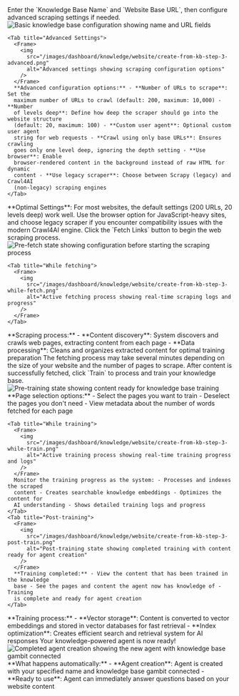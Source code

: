 <Step title="Configure knowledge base settings" stepNumber={3}>
  Enter the `Knowledge Base Name` and `Website Base URL`, then configure
  advanced scraping settings if needed.
  <Tabs>
    <Tab title="Basic Configuration">
      <Frame>
        <img
          src="/images/dashboard/knowledge/website/create-from-kb-step-3-basic.png"
          alt="Basic knowledge base configuration showing name and URL fields"
        />
      </Frame>
    </Tab>

    <Tab title="Advanced Settings">
      <Frame>
        <img
          src="/images/dashboard/knowledge/website/create-from-kb-step-3-advanced.png"
          alt="Advanced settings showing scraping configuration options"
        />
      </Frame>
      **Advanced configuration options:** - **Number of URLs to scrape**: Set the
      maximum number of URLs to crawl (default: 200, maximum: 10,000) - **Number
      of levels deep**: Define how deep the scraper should go into the website structure
      (default: 20, maximum: 100) - **Custom user agent**: Optional custom user agent
      string for web requests - **Crawl using only base URLs**: Ensures crawling
      goes only one level deep, ignoring the depth setting - **Use browser**: Enable
      browser-rendered content in the background instead of raw HTML for dynamic
      content - **Use legacy scraper**: Choose between Scrapy (legacy) and Crawl4AI
      (non-legacy) scraping engines
    </Tab>
  </Tabs>
  <Tip>
    **Optimal Settings**: For most websites, the default settings (200 URLs, 20
    levels deep) work well. Use the browser option for JavaScript-heavy sites,
    and choose legacy scraper if you encounter compatibility issues with the
    modern Crawl4AI engine.
  </Tip>
</Step>

<Step title="Fetch and process content" stepNumber={4}>
  Click the `Fetch Links` button to begin the web scraping process.
  <Tabs>
    <Tab title="Pre-fetch">
      <Frame>
        <img
          src="/images/dashboard/knowledge/website/create-from-kb-step-3-pre-fetch.png"
          alt="Pre-fetch state showing configuration before starting the scraping process"
        />
      </Frame>
    </Tab>

    <Tab title="While fetching">
      <Frame>
        <img
          src="/images/dashboard/knowledge/website/create-from-kb-step-3-while-fetch.png"
          alt="Active fetching process showing real-time scraping logs and progress"
        />
      </Frame>
    </Tab>
  </Tabs>
  **Scraping process:** - **Content discovery**: System discovers and crawls web
  pages, extracting content from each page - **Data processing**: Cleans and
  organizes extracted content for optimal training preparation
  <Warning>
    The fetching process may take several minutes depending on the size of your
    website and the number of pages to scrape.
  </Warning>
</Step>

<Step title="Train the knowledge base" stepNumber={5}>
  After content is successfully fetched, click `Train` to process and train your
  knowledge base.
  <Tabs>
    <Tab title="Pre-training">
      <Frame>
        <img
          src="/images/dashboard/knowledge/website/create-from-kb-step-3-pre-train.png"
          alt="Pre-training state showing content ready for knowledge base training"
        />
      </Frame>
      **Page selection options:** - Select the pages you want to train - Deselect
      the pages you don't need - View metadata about the number of words fetched
      for each page
    </Tab>

    <Tab title="While training">
      <Frame>
        <img
          src="/images/dashboard/knowledge/website/create-from-kb-step-3-while-train.png"
          alt="Active training process showing real-time training progress and logs"
        />
      </Frame>
      Monitor the training progress as the system: - Processes and indexes the scraped
      content - Creates searchable knowledge embeddings - Optimizes the content for
      AI understanding - Shows detailed training logs and progress
    </Tab>
    <Tab title="Post-training">
      <Frame>
        <img
          src="/images/dashboard/knowledge/website/create-from-kb-step-3-post-train.png"
          alt="Post-training state showing completed training with content ready for agent creation"
        />
      </Frame>
      **Training completed:** - View the content that has been trained in the knowledge
      base - See the pages and content the agent now has knowledge of - Training
      is complete and ready for agent creation
    </Tab>
  </Tabs>
  **Training process:** - **Vector storage**: Content is converted to vector
  embeddings and stored in vector databases for fast retrieval - **Index
  optimization**: Creates efficient search and retrieval system for AI responses
</Step>

<Step title="Agent creation complete" stepNumber={6}>
  Your knowledge-powered agent is now ready!
  <Frame>
    <img
      src="/images/dashboard/knowledge/website/create-from-kb-step-4.png"
      alt="Completed agent creation showing the new agent with knowledge base gambit connected"
    />
  </Frame>
  **What happens automatically:** - **Agent creation**: Agent is created with
  your specified name and knowledge base gambit connected - **Ready to use**:
  Agent can immediately answer questions based on your website content
</Step>
